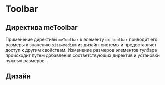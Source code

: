 
<Meta name="Toolbar Documentation" of={toolbarStories} />

# Toolbar

## Директива meToolbar

Применение директивы <code>meToolbar</code> к элементу <code>dx-toolbar</code> приводит его размеры к значению <code>size=medium</code>
из дизайн-системы и предоставляет доступ к другим свойствам. Изменение размеров элементов тулбара происходит путем добавления
соответствующих директив и установки нужных размеров.

<Canvas of={toolbarStories.Default} />
<Controls of={toolbarStories.Default} />
<Source of={toolbarStories.Default} dark />

## Дизайн

<Figma
  height="50%"
  collapsable
  defaultCollapsed
  url="https://www.figma.com/design/S2KXryEyWLA9cplaicYrVn/Components?node-id=784-12263&t=1RhAsYBAzb8jZPoX-0"
/>

<style>
  {`
      h2 {
        border-bottom: none !important;
    }
`}
</style>
